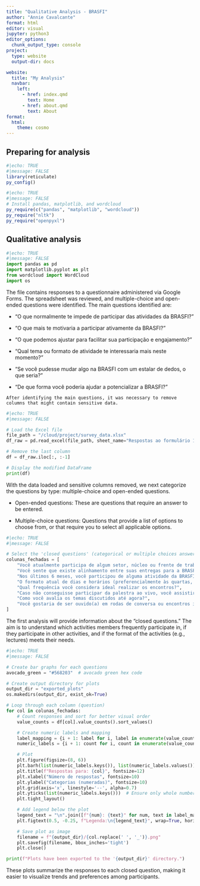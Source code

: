 ```yaml
---
title: "Qualitative Analysis - BRASFI"
author: "Annie Cavalcante"
format: html
editor: visual
jupyter: python3
editor_options: 
  chunk_output_type: console
project:
  type: website
  output-dir: docs

website:
  title: "My Analysis"
  navbar:
    left:
      - href: index.qmd
        text: Home
      - href: about.qmd
        text: About
format:
  html:
    theme: cosmo
---
```


## Preparing for analysis

```r
#|echo: TRUE
#|message: FALSE
library(reticulate)
py_config()

```

```r
#|echo: TRUE
#|message: FALSE
# Install pandas, matplotlib, and wordcloud
py_require(c("pandas", "matplotlib", "wordcloud"))
py_require("nltk")
py_require("openpyxl")


```

## Qualitative analysis

```python
#|echo: TRUE
#|message: FALSE
import pandas as pd
import matplotlib.pyplot as plt
from wordcloud import WordCloud
import os
```

The file contains responses to a questionnaire administered via Google Forms. The spreadsheet was reviewed, and multiple-choice and open-ended questions were identified. The main questions identified are:

-   "O que normalmente te impede de participar das atividades da BRASFI?"

-   "O que mais te motivaria a participar ativamente da BRASFI?"

-    "O que podemos ajustar para facilitar sua participação e engajamento?"

-   "Qual tema ou formato de atividade te interessaria mais neste momento?"

-    "Se você pudesse mudar algo na BRASFI com um estalar de dedos, o que seria?"

-    "De que forma você poderia ajudar a potencializar a BRASFI?"

    After identifying the main questions, it was necessary to remove columns that might contain sensitive data.

```python
#|echo: TRUE
#|message: FALSE

# Load the Excel file
file_path = "/cloud/project/survey_data.xlsx"
df_raw = pd.read_excel(file_path, sheet_name="Respostas ao formulário 1")  

# Remove the last column
df = df_raw.iloc[:, :-1]

# Display the modified DataFrame
print(df)

```

With the data loaded and sensitive columns removed, we next categorize the questions by type: multiple-choice and open-ended questions.

-   Open-ended questions: These are questions that require an answer to be entered.

-   Multiple-choice questions: Questions that provide a list of options to choose from, or that require you to select all applicable options.

```python
#|echo: TRUE
#|message: FALSE

# Select the 'closed questions' (categorical or multiple choices answers)
colunas_fechadas = [
    "Você atualmente participa de algum setor, núcleo ou frente de trabalho dentro da BRASFI?",
    "Você sente que existe alinhamento entre suas entregas para a BRASFI e o retorno que você esperava (aprendizado, conexões, visibilidade, etc)?",
    "Nos últimos 6 meses, você participou de alguma atividade da BRASFI (Palestras, fóruns, webinars e mentoria)? (Você pode selecionar mais de uma opção)",
    "O formato atual de dias e horários (preferencialmente às quartas, 19h) são acessíveis para sua rotina?",
    "Qual frequência você considera ideal realizar os encontros?",
    "Caso não conseguisse participar da palestra ao vivo, você assistiria à gravação?",
    "Como você avalia os temas discutidos até agora?",
    "Você gostaria de ser ouvido(a) em rodas de conversa ou encontros informais da BRASFI?"
]
```

The first analysis will provide information about the "closed questions." The aim is to understand which activities members frequently participate in, if they participate in other activities, and if the format of the activities (e.g., lectures) meets their needs.

```python
#|echo: TRUE
#|message: FALSE

# Create bar graphs for each questions
avocado_green = "#568203"  # avocado green hex code

# Create output directory for plots
output_dir = "exported_plots"
os.makedirs(output_dir, exist_ok=True)

# Loop through each column (question)
for col in colunas_fechadas:
    # Count responses and sort for better visual order
    value_counts = df[col].value_counts().sort_values()

    # Create numeric labels and mapping
    label_mapping = {i + 1: label for i, label in enumerate(value_counts.index)}
    numeric_labels = {i + 1: count for i, count in enumerate(value_counts.values)}

    # Plot
    plt.figure(figsize=(8, 6))
    plt.barh(list(numeric_labels.keys()), list(numeric_labels.values()), color=avocado_green)
    plt.title(f"Respostas para: {col}", fontsize=12)
    plt.xlabel("Número de respostas", fontsize=10)
    plt.ylabel("Categorias (numeradas)", fontsize=10)
    plt.grid(axis='x', linestyle='--', alpha=0.7)
    plt.yticks(list(numeric_labels.keys()))  # Ensure only whole number labels
    plt.tight_layout()

    # Add legend below the plot
    legend_text = "\n".join([f"{num}: {text}" for num, text in label_mapping.items()])
    plt.figtext(0.5, -0.25, f"Legenda:\n{legend_text}", wrap=True, horizontalalignment='center', fontsize=9)

    # Save plot as image
    filename = f"{output_dir}/{col.replace(' ', '_')}.png"
    plt.savefig(filename, bbox_inches='tight')
    plt.close()

print(f"Plots have been exported to the '{output_dir}' directory.")

```

These plots summarize the responses to each closed question, making
it easier to visualize trends and preferences among participants.
